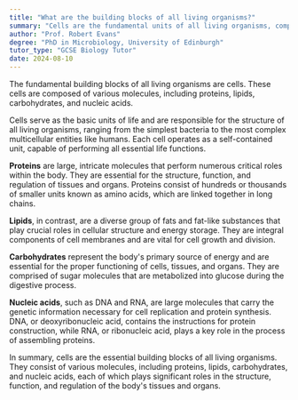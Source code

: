 ```yaml
---
title: "What are the building blocks of all living organisms?"
summary: "Cells are the fundamental units of all living organisms, composed of essential molecules such as proteins, lipids, and nucleic acids."
author: "Prof. Robert Evans"
degree: "PhD in Microbiology, University of Edinburgh"
tutor_type: "GCSE Biology Tutor"
date: 2024-08-10
---
```


The fundamental building blocks of all living organisms are cells. These cells are composed of various molecules, including proteins, lipids, carbohydrates, and nucleic acids.

Cells serve as the basic units of life and are responsible for the structure of all living organisms, ranging from the simplest bacteria to the most complex multicellular entities like humans. Each cell operates as a self-contained unit, capable of performing all essential life functions.

**Proteins** are large, intricate molecules that perform numerous critical roles within the body. They are essential for the structure, function, and regulation of tissues and organs. Proteins consist of hundreds or thousands of smaller units known as amino acids, which are linked together in long chains.

**Lipids**, in contrast, are a diverse group of fats and fat-like substances that play crucial roles in cellular structure and energy storage. They are integral components of cell membranes and are vital for cell growth and division.

**Carbohydrates** represent the body's primary source of energy and are essential for the proper functioning of cells, tissues, and organs. They are comprised of sugar molecules that are metabolized into glucose during the digestive process.

**Nucleic acids**, such as DNA and RNA, are large molecules that carry the genetic information necessary for cell replication and protein synthesis. DNA, or deoxyribonucleic acid, contains the instructions for protein construction, while RNA, or ribonucleic acid, plays a key role in the process of assembling proteins.

In summary, cells are the essential building blocks of all living organisms. They consist of various molecules, including proteins, lipids, carbohydrates, and nucleic acids, each of which plays significant roles in the structure, function, and regulation of the body's tissues and organs.
    
